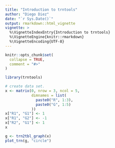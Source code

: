 ```yaml
---
title: "Introduction to trntools"
author: "Diego Diez"
date: "`r Sys.Date()`"
output: rmarkdown::html_vignette
vignette: >
  %\VignetteIndexEntry{Introduction to trntools}
  %\VignetteEngine{knitr::rmarkdown}
  %\VignetteEncoding{UTF-8}
---
```


```r
knitr::opts_chunk$set(
  collapse = TRUE,
  comment = "#>"
)

library(trntools)
```

```r
# create data set.
x <- matrix(0, nrow = 3, ncol = 5,
            dimnames = list(
              paste0("R", 1:3),
              paste0("G", 1:5)
            ))
x["R1", "G1"] <- 1
x["R1", "G2"] <- -1
x["R2", "G1"] <- 1
x
```

```r
g <- trn2tbl_graph(x)
plot_trn(g, "circle")
```

